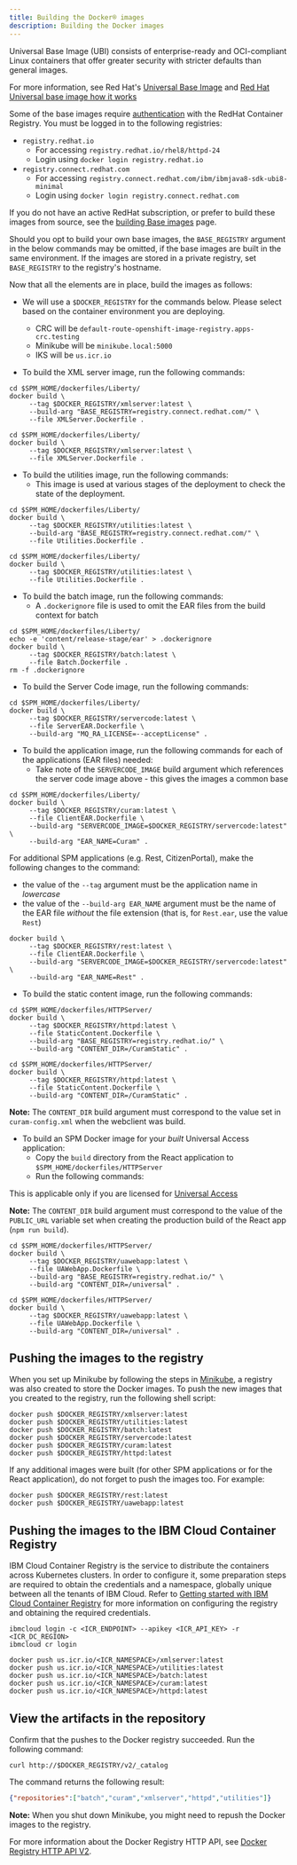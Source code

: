 ```yaml
---
title: Building the Docker® images
description: Building the Docker images
---
```


<InlineNotification>
Universal Base Image (UBI) consists of enterprise-ready and OCI-compliant Linux containers that offer greater security with stricter defaults than general images.

For more information, see Red Hat's [Universal Base Image](https://www.redhat.com/en/blog/introducing-red-hat-universal-base-image) and [Red Hat Universal base image how it works](https://developers.redhat.com/blog/2019/07/29/red-hat-universal-base-image-how-it-works-in-3-minutes-or-less/)

</InlineNotification>

Some of the base images require [authentication](https://access.redhat.com/terms-based-registry) with the RedHat Container Registry.
You must be logged in to the following registries:

* `registry.redhat.io`
  * For accessing `registry.redhat.io/rhel8/httpd-24`
  * Login using `docker login registry.redhat.io`
* `registry.connect.redhat.com`
  * For accessing `registry.connect.redhat.com/ibm/ibmjava8-sdk-ubi8-minimal`
  * Login using `docker login registry.connect.redhat.com`

<InlineNotification>

If you do not have an active RedHat subscription, or prefer to build these images from source, see the [building Base images](../base_images) page.

Should you opt to build your own base images, the `BASE_REGISTRY` argument in the below commands may be omitted, if the base images are built in the same environment.
If the images are stored in a private registry, set `BASE_REGISTRY` to the registry's hostname.

</InlineNotification>

Now that all the elements are in place, build the images as follows:

* We will use a `$DOCKER_REGISTRY` for the commands below. Please select based on the container environment you are deploying.
  * CRC will be `default-route-openshift-image-registry.apps-crc.testing`
  * Minikube will be `minikube.local:5000`
  * IKS will be `us.icr.io`

* To build the XML server image, run the following commands:

<Tabs>

<Tab label="Using RedHat Registry">
<Row>
<Column>

```shell
cd $SPM_HOME/dockerfiles/Liberty/
docker build \
     --tag $DOCKER_REGISTRY/xmlserver:latest \
     --build-arg "BASE_REGISTRY=registry.connect.redhat.com/" \
     --file XMLServer.Dockerfile .
```

</Column>
</Row>
</Tab>

<Tab label="Unauthenticated / Local image">
<Row>
<Column>

```shell
cd $SPM_HOME/dockerfiles/Liberty/
docker build \
     --tag $DOCKER_REGISTRY/xmlserver:latest \
     --file XMLServer.Dockerfile .
```

</Column>
</Row>
</Tab>

</Tabs>

* To build the utilities image, run the following commands:
  * This image is used at various stages of the deployment to check the state of the deployment.

<Tabs>

<Tab label="Using RedHat Registry">
<Row>
<Column>

```shell
cd $SPM_HOME/dockerfiles/Liberty/
docker build \
     --tag $DOCKER_REGISTRY/utilities:latest \
     --build-arg "BASE_REGISTRY=registry.connect.redhat.com/" \
     --file Utilities.Dockerfile .
```

</Column>
</Row>
</Tab>

<Tab label="Unauthenticated / Local image">
<Row>
<Column>

```shell
cd $SPM_HOME/dockerfiles/Liberty/
docker build \
     --tag $DOCKER_REGISTRY/utilities:latest \
     --file Utilities.Dockerfile .
```

</Column>
</Row>
</Tab>

</Tabs>

* To build the batch image, run the following commands:
  * A `.dockerignore` file is used to omit the EAR files from the build context for batch

```shell
cd $SPM_HOME/dockerfiles/Liberty/
echo -e 'content/release-stage/ear' > .dockerignore
docker build \
     --tag $DOCKER_REGISTRY/batch:latest \
     --file Batch.Dockerfile .
rm -f .dockerignore
```

* To build the Server Code image, run the following commands:

```shell
cd $SPM_HOME/dockerfiles/Liberty/
docker build \
     --tag $DOCKER_REGISTRY/servercode:latest \
     --file ServerEAR.Dockerfile \
     --build-arg "MQ_RA_LICENSE=--acceptLicense" .
```

* To build the application image, run the following commands for each of the applications (EAR files) needed:
  * Take note of the `SERVERCODE_IMAGE` build argument which references the server code image above - this gives the images a common base

<Tabs>

<Tab label="Curam EAR">
<Row>
<Column>

```shell
cd $SPM_HOME/dockerfiles/Liberty/
docker build \
     --tag $DOCKER_REGISTRY/curam:latest \
     --file ClientEAR.Dockerfile \
     --build-arg "SERVERCODE_IMAGE=$DOCKER_REGISTRY/servercode:latest" \
     --build-arg "EAR_NAME=Curam" .
```

</Column>
</Row>
</Tab>

<Tab label="Other EARs">
<Row>
<Column>

For additional SPM applications (e.g. Rest, CitizenPortal), make the following changes to the command:

* the value of the `--tag` argument must be the application name in _lowercase_
* the value of the `--build-arg EAR_NAME` argument must be the name of the EAR file _without_ the file extension (that is, for `Rest.ear`, use the value `Rest`)

```shell
docker build \
     --tag $DOCKER_REGISTRY/rest:latest \
     --file ClientEAR.Dockerfile \
     --build-arg "SERVERCODE_IMAGE=$DOCKER_REGISTRY/servercode:latest" \
     --build-arg "EAR_NAME=Rest" .
```

</Column>
</Row>
</Tab>

</Tabs>

* To build the static content image, run the following commands:

<Tabs>

<Tab label="Using RedHat Registry">
<Row>
<Column>

```shell
cd $SPM_HOME/dockerfiles/HTTPServer/
docker build \
     --tag $DOCKER_REGISTRY/httpd:latest \
     --file StaticContent.Dockerfile \
     --build-arg "BASE_REGISTRY=registry.redhat.io/" \
     --build-arg "CONTENT_DIR=/CuramStatic" .
```

</Column>
</Row>
</Tab>

<Tab label="Unauthenticated / Local image">
<Row>
<Column>

```shell
cd $SPM_HOME/dockerfiles/HTTPServer/
docker build \
     --tag $DOCKER_REGISTRY/httpd:latest \
     --file StaticContent.Dockerfile \
     --build-arg "CONTENT_DIR=/CuramStatic" .
```

</Column>
</Row>
</Tab>

</Tabs>

<InlineNotification>

**Note:** The `CONTENT_DIR` build argument must correspond to the value set in `curam-config.xml` when the webclient was build.

</InlineNotification>

* To build an SPM Docker image for your *built* Universal Access application:
  * Copy the `build` directory from the React application to `$SPM_HOME/dockerfiles/HTTPServer`
  * Run the following commands:

<InlineNotification>

This is applicable only if you are licensed for [Universal Access](https://www.ibm.com/support/knowledgecenter/SS8S5A_7.0.10/com.ibm.curam.universalaccess.doc/CitizenEngagement/ctr_CitizenEngagementApplication.html)

**Note:** The `CONTENT_DIR` build argument must correspond to the value of the `PUBLIC_URL` variable set when creating the production build of the React app (`npm run build`).

</InlineNotification>

<Tabs>

<Tab label="Using RedHat Registry">
<Row>
<Column>

```shell
cd $SPM_HOME/dockerfiles/HTTPServer/
docker build \
     --tag $DOCKER_REGISTRY/uawebapp:latest \
     --file UAWebApp.Dockerfile \
     --build-arg "BASE_REGISTRY=registry.redhat.io/" \
     --build-arg "CONTENT_DIR=/universal" .
```

</Column>
</Row>
</Tab>

<Tab label="Unauthenticated / Local image">
<Row>
<Column>

```shell
cd $SPM_HOME/dockerfiles/HTTPServer/
docker build \
     --tag $DOCKER_REGISTRY/uawebapp:latest \
     --file UAWebApp.Dockerfile \
     --build-arg "CONTENT_DIR=/universal" .
```

</Column>
</Row>
</Tab>

</Tabs>

## Pushing the images to the registry

When you set up Minikube by following the steps in [Minikube](/prereq/kubernetes/minikube), a registry was also created to store the Docker images.
To push the new images that you created to the registry, run the following shell script:

```shell
docker push $DOCKER_REGISTRY/xmlserver:latest
docker push $DOCKER_REGISTRY/utilities:latest
docker push $DOCKER_REGISTRY/batch:latest
docker push $DOCKER_REGISTRY/servercode:latest
docker push $DOCKER_REGISTRY/curam:latest
docker push $DOCKER_REGISTRY/httpd:latest
```

<InlineNotification>

If any additional images were built (for other SPM applications or for the React application), do not forget to push the images too. For example:

```shell
docker push $DOCKER_REGISTRY/rest:latest
docker push $DOCKER_REGISTRY/uawebapp:latest
```

</InlineNotification>

## Pushing the images to the IBM Cloud Container Registry

IBM Cloud Container Registry is the service to distribute the containers across Kubernetes clusters. In order to configure it, some preparation steps are
required to obtain the credentials and a namespace, globally unique between all the tenants of IBM Cloud.
Refer to [Getting started with IBM Cloud Container Registry](https://cloud.ibm.com/docs/Registry?topic=Registry-getting-started) for more information on configuring the registry and obtaining the required credentials.

```shell
ibmcloud login -c <ICR_ENDPOINT> --apikey <ICR_API_KEY> -r <ICR_DC_REGION>
ibmcloud cr login

docker push us.icr.io/<ICR_NAMESPACE>/xmlserver:latest
docker push us.icr.io/<ICR_NAMESPACE>/utilities:latest
docker push us.icr.io/<ICR_NAMESPACE>/batch:latest
docker push us.icr.io/<ICR_NAMESPACE>/curam:latest
docker push us.icr.io/<ICR_NAMESPACE>/httpd:latest
```

## View the artifacts in the repository

Confirm that the pushes to the Docker registry succeeded. Run the following command:

```shell
curl http://$DOCKER_REGISTRY/v2/_catalog
```

The command returns the following result:

```json
{"repositories":["batch","curam","xmlserver","httpd","utilities"]}
```

<InlineNotification>

**Note:** When you shut down Minikube, you might need to repush the Docker images to the registry.

</InlineNotification>

For more information about the Docker Registry HTTP API, see [Docker Registry HTTP API V2](https://docs.docker.com/registry/spec/api/).

